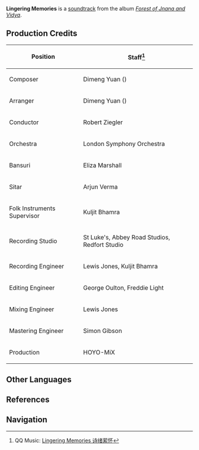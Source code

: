 {{Soundtrack Infobox
|title          =
|image          = Forest of Jnana and Vidya.png
|album          = Forest of Jnana and Vidya
|disc           = 2
|number         = 55
|featured       =
|featured2      =
|featured3      =
|featured_disc  =
|featured_disc2 =
|featured_disc3 =
|youtube_id     = J1EXh37OyRY
|spotify_id     = 0Y1uWpbZIzbpnhI5B0wChC
|played_in      = Devantaka Mountain
|during         = [[Devantaka Mountain]] (Day)
|domain         =
|previous       = Tangled Vines
|next           = Vestige of Dahri
}}
'''Lingering Memories''' is a [[soundtrack]] from the album ''[[Forest of Jnana and Vidya]]''.

==Production Credits==
{| class="wikitable" style="text-align:left; height:0.5em"
! Position
! Staff<ref>QQ Music: [https://y.qq.com/n/ryqq/songDetail/003OIx0S4dW94x Lingering Memories 诗绪萦怀]</ref>
|-
! Composer
| Dimeng Yuan ({{zh|苑迪萌}})
|-
! Arranger
| Dimeng Yuan ({{zh|苑迪萌}})
|-
! Conductor
| Robert Ziegler
|-
! Orchestra
| London Symphony Orchestra
|-
! Bansuri
| Eliza Marshall
|-
! Sitar
| Arjun Verma
|-
! Folk Instruments Supervisor
| Kuljit Bhamra
|-
! Recording Studio
| St Luke's, Abbey Road Studios, Redfort Studio
|-
! Recording Engineer
| Lewis Jones, Kuljit Bhamra
|-
! Editing Engineer
| George Oulton, Freddie Light
|-
! Mixing Engineer
| Lewis Jones
|-
! Mastering Engineer
| Simon Gibson
|-
! Production
| HOYO-MiX
|}
<!--
==Videos==
<gallery hideaddbutton="true" captionalign="center">
</gallery>

==Trivia==
-->
==Other Languages==
{{Other Languages
|en      = Lingering Memories
|zhs     = 诗绪萦怀
|zhs_rm  = Shìxù Yínghuái
|zht     = 詩緒縈懷
|zht_rm  = Shìxù Yínghuái
|zh_tl   = 
|ja      = 記憶の余韻
|ja_rm   = Kioku no Yoin
|ja_tl   = 
|tr      = 
|tr_tl   = 
|it      = 
|it_tl   = 
}}

==References==
{{Reflist}}

==Navigation==
{{Soundtrack Navbox|Forest of Jnana and Vidya}}